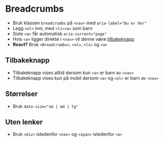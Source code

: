 
<Meta of={stories} />

# Breadcrumbs

- Bruk klassen `breadcrumbs` på `<nav>` med `aria-label="Du er her"`
- Legg `<ol>` inni, med `<li><a>` som barn
- Siste `<a>` får automatisk `aria-current="page"`
- Hvis `<a>` ligger direkte i `<nav>` vil denne være [tilbakeknapp](#tilbakeknapp)
- **React?** Bruk `<Breadcrumbs>`, `<ol>`, `<li>` og `<a>`

<Canvas of={stories.Default} />

## Tilbakeknapp
- Tilbakeknapp vises alltid dersom kun `<a>` er barn av `<nav>`
- Tilbakeknapp vises kun på mobil dersom `<a>` og `<ol>` er barn av `<nav>`

<Canvas of={stories.WithBackbutton} />

## Størrelser
- Bruk `data-size="sm | md | lg"`

<Canvas of={stories.Sizes} />

## Uten lenker
- Bruk `<div>` istedenfor `<nav>` og `<span>` istedenfor `<a>`

<Canvas of={stories.WithoutLinks} />

<CssVariables component="breadcrumbs" />
